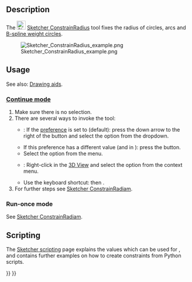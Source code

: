 <languages/>

{{Docnav
|[[Sketcher_ConstrainRadiam|Radius/Diameter Dimension]]
|[[Sketcher_ConstrainDiameter|Diameter Dimension]]
|[[Sketcher_Workbench|Sketcher]]
|IconL=Sketcher_ConstrainRadiam.svg
|IconR=Sketcher_ConstrainDiameter.svg
|IconC=Workbench_Sketcher.svg
}}

<div class="mw-translate-fuzzy">
{{GuiCommand/pt
|Name=Constraint Radius
|Name/pt=Constraint Radius
|Workbenches=[[Sketcher Workbench/pt|Sketcher]], [[PartDesign Workbench/pt|PartDesign]]
|MenuLocation=Sketch → Sketcher constraints → Constrain radius
|SeeAlso=[[Sketcher_ConstrainDistance/pt|Constraint Distance]], [[Sketcher_ConstrainHorizontal/pt|Constraint Horizontal]], [[Sketcher_ConstrainVertical/pt|Constraint Vertical]]
}}
</div>

==Description==

The [[Image:Sketcher_ConstrainRadius.svg|24px]] [[Sketcher_ConstrainRadius|Sketcher ConstrainRadius]] tool fixes the radius of circles, arcs and [[Sketcher_CreateBSpline#Notes|B-spline weight circles]].

[[File:Sketcher ConstrainRadius example.png]]

==Usage==

See also: [[Sketcher_Workbench#Drawing_aids|Drawing aids]].

===[[Sketcher_Workbench#Continue_modes|Continue mode]]===

# Make sure there is no selection.
# There are several ways to invoke the tool:
#* {{Version|1.0}}: If the {{MenuCommand|Dimensioning constraints}} [[Sketcher_Preferences#General|preference]] is set to {{Value|Single tool}} (default): press the down arrow to the right of the {{Button|[[Image:Sketcher_Dimension.svg||x16px]][[Image:Toolbar_flyout_arrow.svg|x16px]]}} button and select the {{MenuCommand|[[Image:Sketcher_ConstrainRadius.svg|16px]] Radius Dimension}} option from the dropdown.
#* If this preference has a different value (and in {{VersionMinus|0.21}}): press the {{Button|[[Image:Sketcher_ConstrainRadius.svg|16px]] [[Sketcher_ConstrainRadius|Radius Dimension]]}} button.
#* Select the {{MenuCommand|Sketch → Constraints → [[Image:Sketcher_ConstrainRadius.svg|16px]] Radius Dimension}} option from the menu.
#* {{Version|1.0}}: Right-click in the [[3D_View|3D View]] and select the {{MenuCommand|Dimension → [[Image:Sketcher_ConstrainRadius.svg|16px]] Radius Dimension}} option from the context menu.
#* Use the keyboard shortcut: {{KEY|K}} then {{KEY|R}}.
# For further steps see [[Sketcher_ConstrainRadiam#Continue_mode|Sketcher ConstrainRadiam]].

===Run-once mode===

See [[Sketcher_ConstrainRadiam#Run-once_mode|Sketcher ConstrainRadiam]].

== Scripting ==

{{Code|code=Sketch.addConstraint(Sketcher.Constraint('Radius', ArcOrCircle, App.Units.Quantity('123.0 mm')))}}

The [[Sketcher_scripting|Sketcher scripting]] page explains the values which can be used for {{incode|ArcOrCircle}}, and contains further examples on how to create constraints from Python scripts.


{{Docnav
|[[Sketcher_ConstrainRadiam|Radius/Diameter Dimension]]
|[[Sketcher_ConstrainDiameter|Diameter Dimension]]
|[[Sketcher_Workbench|Sketcher]]
|IconL=Sketcher_ConstrainRadiam.svg
|IconR=Sketcher_ConstrainDiameter.svg
|IconC=Workbench_Sketcher.svg
}}

{{Sketcher_Tools_navi{{#translation:}}}}
{{Userdocnavi{{#translation:}}}}